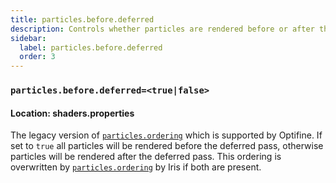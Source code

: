 ```yaml
---
title: particles.before.deferred
description: Controls whether particles are rendered before or after the deferred pass.
sidebar:
  label: particles.before.deferred
  order: 3
---
```


### `particles.before.deferred=<true|false>`

#### Location: shaders.properties

The legacy version of [`particles.ordering`](/reference/shadersproperties/particles_ordering) which is supported by Optifine. If set to `true` all particles will be rendered before the deferred pass, otherwise particles will be rendered after the deferred pass. This ordering is overwritten by [`particles.ordering`](/reference/shadersproperties/particles_ordering) by Iris if both are present.